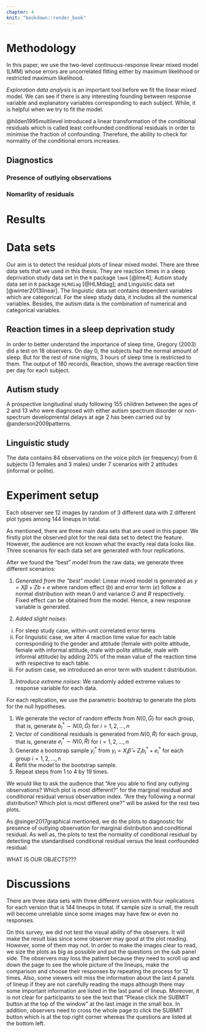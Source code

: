 ```yaml
---
chapter: 4
knit: "bookdown::render_book"
---
```



# Methodology

In this paper, we use the two-level continuous-response linear mixed model (LMM) whose errors are uncorrelated fitting either by maximum likelihood or restricted maximum likelihood. 
<!-- The model should introduced in Sector 2. -->

_Exploration data analysis_ is an important tool before we fit the linear mixed model. We can see if there is any interesting founding between response variable and explanatory variables corresponding to each subject. While, it is helpful when we try to fit the model.

@hilden1995multilevel introduced a linear transformation of the conditional residuals which is called least confounded conditional residuals in order to minimise the fraction of confounding. Therefore, the ability to check for normality of the conditional errors increases.

## Diagnostics

### Presence of outlying observations

### Nomarlity of residuals

# Results

# Data sets

Our aim is to detect the residual plots of linear mixed model. There are three data sets that we used in this thesis. They are reaction times in a sleep deprivation study data set in the `R` package `lme4` [@lme4]; Autism study data set in `R` package `HLMdiag` [@HLMdiag]; and Linguistic data set [@winter2013linear]. The linguistic data set contains dependent variables which are categorical. For the sleep study data, it includes all the numerical variables. Besides, the autism data is the combination of numerical and categorical variables.

## Reaction times in a sleep deprivation study

In order to better understand the importance of sleep time, Gregory (2003) did a test on 18 observers. On day 0, the subjects had the normal amount of sleep. But for the rest of nine nights, 3 hours of sleep time is restricted to them. The output of 180 records, Reaction, shows the average reaction time per day for each subject.

## Autism study
<!-- will be replaced with other data set since it takes too much time -->
A prospective longitudinal study following 155 children between the ages of 2 and 13 who were diagnosed with either autism spectrum disorder or non-spectrum developmental delays at age 2 has been carried out by @anderson2009patterns.

## Linguistic study

The data contains 84 observations on the voice pitch (or frequency) from 6 subjects (3 females and 3 males) under 7 scenarios with 2 attitudes (informal or polite).

# Experiment setup

Each observer see 12 images by random of 3 different data with 2 different plot types among 144 lineups in total.

As mentioned, there are three main data sets that are used in this paper. 
We firstly plot the observed plot for the real data set to detect the feature. However, the audience are not known what the exactly real data looks like. Three scenarios for each data set are generated with four replications.

<!-- WHY INTRODUCING 3 DIFFERENT SCENARIOS??? -->

<!-- aim for 3 different cases is that: case 1 is hard to be distinguished, case 2 can be identified, case 3 is easily identified.-->

After we found the "best" model from the raw data, we generate three different scenarios:

1. *Generated from the "best" model*: 
Linear mixed model is generated as $y = X\beta +Zb + e$ where random effect ($b$) and error term ($e$) follow a normal distribution with mean 0 and variance $G$ and $R$ respectively. Fixed effect can be obtained from the model. Hence, a new response variable is generated.

2. *Added slight noises*:

  i) For sleep study case, within-unit correlated error terms
  ii) For linguistic case, we alter 4 reaction time value for each table corresponding to the gender and attitude (female with polite attitude, female with informal attitude, male with polite attitude, male with informal attitude) by adding 20% of the  mean value of the reaction time with respective to each table.
  iii) For autism case, we introduced an error term with student t distribution.

3. *Introduce extreme noises*:
We randomly added extreme values to response variable for each data.


For each replication, we use the parametric bootstrap to generate the plots for the null hypotheses. 

1. We generate the vector of random effects from $N(0, \hat G)$ for each group, that is, generate $b^*_i \sim N(0, \hat G)$ for $i = 1, 2, ..., n$
2. Vector of conditional residuals is generated from $N(0, \hat R)$ for each group, that is, generate $e^*_i \sim N(0, \hat R)$ for $i = 1, 2, ..., n$
3. Generate a bootstrap sample $y^*_i$ from $y_i = X_i \hat \beta + Z_i b^*_i + e^*_i$ for each group $i = 1, 2, ...,n$
4. Refit the model to the bootstrap sample.
5. Repeat steps from 1 to 4 by 19 times.

We would like to ask the audience that "Are you able to find any outlying observations? Which plot is most different?" for the marginal residual and conditional residual versus observation index.
"Are they following a normal distribution? Which plot is most different one?" will be asked for the rest two plots.


As @singer2017graphical mentioned, we do the plots to diagnostic for presence of outlying observation for marginal distribution and conditional residual. As well as, the plots to test the normality of conditional residual by detecting the standardised conditional residual versus the least confounded residual. 

WHAT IS OUR OBJECTS???

# Discussions

There are three data sets with three different version with four replications for each version that is 144 lineups in total. If sample size is small, the result will become unreliable since some images may have few or even no responses.

On this survey, we did not test the visual ability of the observers. It will make the result bias since some observer may good at the plot reading. However, some of them may not. In order to make the images clear to read, we size the plots as big as possible and put the questions on the sub panel side. The observers may loss the patient because they need to scroll up and down the page to see the whole picture of the lineups, make the comparison and choose their responses by repeating the process for 12 times. Also, some viewers will miss the information about the last 4 panels of lineup if they are not carefully reading the maps although there may some important information are listed in the last panel of lineup. Moreover, it is not clear for participants to see the text that "Please click the SUBMIT button at the top of the window" at the last image in the small box. In addition, observers need to cross the whole page to click the SUBMIT button which is at the top right corner whereas the questions are listed at the bottom left. 


